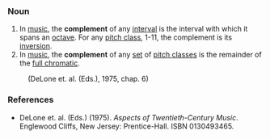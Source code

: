 ===Noun===
#In [[music]], the '''complement''' of any [[interval]] is the interval with which it spans an [[octave]]. For any [[pitch class]], 1-11, the complement is its [[inversion]].
#In [[music]], the '''complement''' of any [[set]] of [[pitch class]]es is the remainder of the [[full chromatic]].
:(DeLone et. al. (Eds.), 1975, chap. 6)

===References===
*DeLone et. al. (Eds.) (1975). ''Aspects of Twentieth-Century Music''. Englewood Cliffs, New Jersey: Prentice-Hall. ISBN 0130493465.